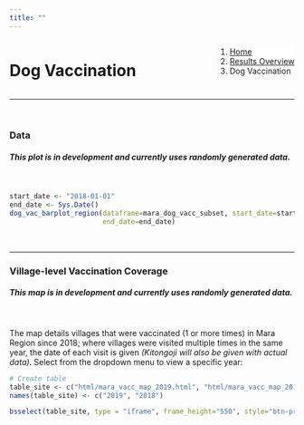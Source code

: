 ```yaml
---
title: ""
---
```


<!--Add a loading bar!-->
<script src="pace.js"></script>
<link href="pace_loadbar_loading.css" rel="stylesheet" />

<!--Create a block for title and breadcrumbs to appear on same line-->
<div style="width: 100%; display: inline-block;">
<div style="float: left;">
<h1>Dog Vaccination</h1>
</div>
<div style="float: right;">
<ol class="breadcrumb" style="background-color:white;">
  <li class="breadcrumb-item"><a href="index.html">Home</a></li>
  <li class="breadcrumb-item"><a href="data_overview.html">Results Overview</a></li>
  <li class="breadcrumb-item active">Dog Vaccination</li>
</ol>
</div>
</div>
<hr class="hr-orange">

<br>
  
<!--Begin page content!-->  

### Data  
  
<h5 class="text-primary"><em>This plot is in development and currently uses randomly generated data.</em></h5>
<br>
  
```r
start_date <- "2018-01-01"
end_date <- Sys.Date()
dog_vac_barplot_region(dataframe=mara_dog_vacc_subset, start_date=start_date,
                       end_date=end_date)
```

<br>

<hr class="hr-grey">

### Village-level Vaccination Coverage  
  
<h5 class="text-primary"><em>This map is in development and currently uses randomly generated data.</em></h5>
<br> 

The map details villages that were vaccinated (1 or more times) in Mara Region since 2018; where villages were visited multiple times in the same year, the date of each visit is given <em class="text-primary">(Kitongoji will also be given with actual data)</em>. Select from the dropdown menu to view a specific year:  

```r
# Create table
table_site <- c("html/mara_vacc_map_2019.html", "html/mara_vacc_map_2018.html")
names(table_site) <- c("2019", "2018")

bsselect(table_site, type = "iframe", frame_height="550", style="btn-primary", show_tick=TRUE, height=0)
```
